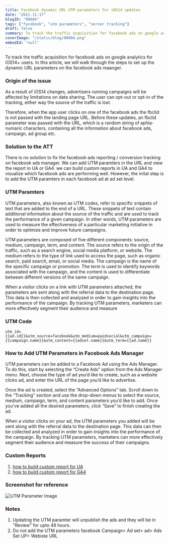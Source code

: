 ```yaml
---
title: Facebook dynamic URL UTM parameters for iOS14 updates
date: "2021-11-17"
blogID: "00004"
tags: ["facebook", "utm parameters", "server tracking"]
draft: false
summary: To track the traffic acquisition for facebook ads on google analytics for iOS14+ users. To track the performance of the facebook ads in UA or GA4 using custom reports and secondary dimensions.
coverImage: "/static/blog/00004.png"
embedId: "null"
---
```


To track the traffic acquisition for facebook ads on google analytics for iOS14+ users. In this article, we will walk through the steps to set up the dynamic URL parameters on the facebook ads maanger.

### Origin of the issue

As a result of iOS14 changes, advertisers running campaigns will be affected by limitations on data sharing. The user can opt-out or opt-in of the tracking, either way the source of the traffic is lost.

Therefore, when the app user clicks on one of the facebook ads the fbclid is not passed with the landing page URL. Before these updates, an fbclid parameter was passed with the URL, which is a random string of aphla-numaric characters, containing all the information about facebook ads, campaign, ad group etc.

### Solution to the ATT

There is no solution to fix the facebook ads reporting / conversion tracking on facebook ads manager. We can add UTM paramters in the URL and view the report in UA or GA4. we can build custom reports in UA and GA4 to visualize which facebook ads are performing well. However, the inital step is to add the UTM paramters in each facebook ad at ad set level.

### UTM Paramters

UTM parameters, also known as UTM codes, refer to specific snippets of text that are added to the end of a URL. These snippets of text contain additional information about the source of the traffic and are used to track the performance of a given campaign. In other words, UTM parameters are used to measure the effectiveness of a particular marketing initiative in order to optimize and improve future campaigns.

UTM parameters are composed of five different components: source, medium, campaign, term, and content. The source refers to the origin of the traffic, such as a search engine, social media platform, or website. The medium refers to the type of link used to access the page, such as organic search, paid search, email, or social media. The campaign is the name of the specific campaign or promotion. The term is used to identify keywords associated with the campaign, and the content is used to differentiate between different versions of the same campaign.

When a visitor clicks on a link with UTM parameters attached, the parameters are sent along with the referral data to the destination page. This data is then collected and analyzed in order to gain insights into the performance of the campaign. By tracking UTM parameters, marketers can more effectively segment their audience and measure

### UTM Code

```
utm_id={{ad.id}}&utm_source=facebook&utm_medium=paidsocial&utm_campaign={{campaign.name}}&utm_content={{adset.name}}&utm_term={{ad.name}}
```

### How to Add UTM Parameters in Facebook Ads Manager

UTM parameters can be added to a Facebook Ad using the Ads Manager. To do this, start by selecting the “Create Ads” option from the Ads Manager menu. Next, choose the type of ad you’d like to create, such as a website clicks ad, and enter the URL of the page you’d like to advertise.

Once the ad is created, select the “Advanced Options” tab. Scroll down to the “Tracking” section and use the drop-down menus to select the source, medium, campaign, term, and content parameters you’d like to add. Once you’ve added all the desired parameters, click “Save” to finish creating the ad.

When a visitor clicks on your ad, the UTM parameters you added will be sent along with the referral data to the destination page. This data can then be collected and analyzed in order to gain insights into the performance of the campaign. By tracking UTM parameters, marketers can more effectively segment their audience and measure the success of their campaigns.

### Custom Reports

1. [how to build custom report for UA](/blog/google-analytics/custom-report-for-facebook-ads-in-ua)
2. [how to build custom report for GA4](/blog/google-analytics/custom-report-for-facebook-ads-in-ga4)

### Screenshot for reference

![UTM Parameter Image](/static/blog/00004_1.png)

### Notes

1. Updating the UTM paramter will unpublish the ads and they will be in "Review" for upto 48 hours.
2. Do not add the UTM parameters facebook Campaign> Ad set> ad> Ads Set UP> Webiste URL
